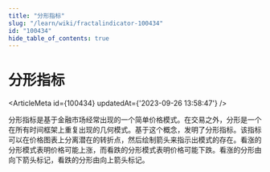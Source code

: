 ```yaml
---
title: "分形指标"
slug: "/learn/wiki/fractalindicator-100434"
id: "100434"
hide_table_of_contents: true
---
```



# 分形指标

<ArticleMeta id={100434} updatedAt={'2023-09-26 13:58:47'} />
<div className='border-solid border-b border-t-0 my-4 border-[var(--ifm-color-gray-300)]' />

分形指标是基于金融市场经常出现的一个简单价格模式。在交易之外，分形是一个在所有时间框架上重复出现的几何模式。基于这个概念，发明了分形指标。该指标可以在价格图表上分离潜在的转折点，然后绘制箭头来指示出模式的存在。看涨的分形模式表明价格可能上涨，而看跌的分形模式表明价格可能下跌。看涨的分形由向下箭头标记，看跌的分形由向上箭头标记。
